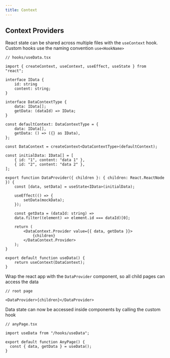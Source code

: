 ```yaml
---
title: Context
---
```


## Context Providers

React state can be shared across multiple files with the `useContext` hook. Custom hooks use the naming convention `use<HookName>`

```tsx
// hooks/useData.tsx

import { createContext, useContext, useEffect, useState } from "react";

interface IData {
    id: string
    content: string;
}

interface DataContextType {
    data: IData[];
    getData: (dataId) => IData;
}

const defaultContext: DataContextType = {
    data: IData[],
    getData: () => ({} as IData),
};

const DataContext = createContext<DataContextType>(defaultContext);

const initialData: IData[] = [
    { id: "1", content: "data 1" },
    { id: "2", content: "data 2" },
];

export function DataProvider({ children }: { children: React.ReactNode }) {
    const [data, setData] = useState<IData>(initialData);

    useEffect(() => {
        setData(mockData);
    });

    const getData = (dataId: string) =>
    data.filter((element) => element.id === dataId)[0];

    return (
        <DataContext.Provider value={{ data, getData }}>
            {children}
        </DataContext.Provider>
    );
}

export default function useData() {
    return useContext(DataContext);
}
```

Wrap the react app with the `DataProvider` component, so all child pages can access the data

```tsx
// root page

<DataProvider>{children}</DataProvider>
```

Data state can now be accessed inside components by calling the custom hook

```tsx
// anyPage.tsx

import useData from "/hooks/useData";

export default function AnyPage() {
  const { data, getData } = useData();
}
```
